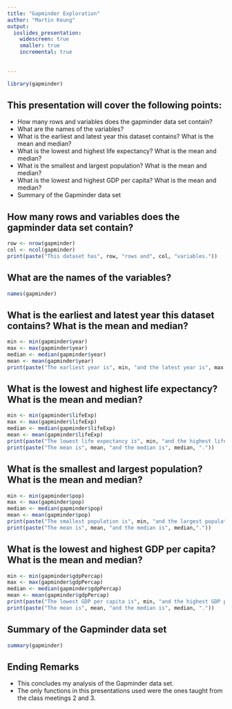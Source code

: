 ```yaml
---
title: "Gapminder Exploration"
author: "Martin Keung"
output: 
  ioslides_presentation:
    widescreen: true
    smaller: true
    incremental: true
    
  
---
```


```r
library(gapminder)

```



## **This presentation will cover the following points:**


- How many rows and variables does the gapminder data set contain?
- What are the names of the variables?
- What is the earliest and latest year this dataset contains? What is the mean and median?
- What is the lowest and highest life expectancy? What is the mean and median?
- What is the smallest and largest population? What is the mean and median?
- What is the lowest and highest GDP per capita? What is the mean and median?
- Summary of the Gapminder data set 

## **How many rows and variables does the gapminder data set contain?**
```r
row <- nrow(gapminder)
col <- ncol(gapminder)
print(paste("This dataset has", row, "rows and", col, "variables."))

```

## **What are the names of the variables?**
```r
names(gapminder)
```


## **What is the earliest and latest year this dataset contains? What is the mean and median?**
```r
min <- min(gapminder$year)
max <- max(gapminder$year)
median <- median(gapminder$year)
mean <- mean(gapminder$year)
print(paste("The earliest year is", min, "and the latest year is", max, ". The mean is", mean, "and the median is", median, "."))

```

## **What is the lowest and highest life expectancy? What is the mean and median?**
```r
min <- min(gapminder$lifeExp)
max <- max(gapminder$lifeExp)
median <- median(gapminder$lifeExp)
mean <- mean(gapminder$lifeExp)
print(paste("The lowest life expectancy is", min, "and the highest life expectancy is", max, "years.")) 
print(paste("The mean is", mean, "and the median is", median, "."))

```

## **What is the smallest and largest population? What is the mean and median?**
```r
min <- min(gapminder$pop)
max <- max(gapminder$pop)
median <- median(gapminder$pop)
mean <- mean(gapminder$pop)
print(paste("The smallest population is", min, "and the largest population is", max, ".")) 
print(paste("The mean is", mean, "and the median is", median,"."))

```


## **What is the lowest and highest GDP per capita? What is the mean and median?**
```r
min <- min(gapminder$gdpPercap)
max <- max(gapminder$gdpPercap)
median <- median(gapminder$gdpPercap)
mean <- mean(gapminder$gdpPercap)
print(paste("The lowest GDP per capita is", min, "and the highest GDP per capita is", max,".")) 
print(paste("The mean is", mean, "and the median is", median, "."))

```

## **Summary of the Gapminder data set**
```r
summary(gapminder)

```

## **Ending Remarks**
- This concludes my analysis of the Gapminder data set.
- The only functions in this presentations used were the ones taught from the class meetings 2 and 3.